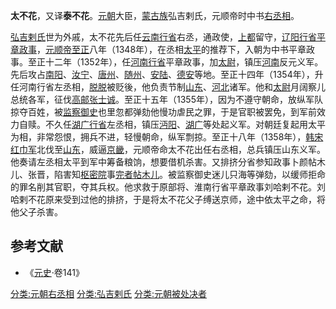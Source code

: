 '''太不花'''{{BD|？||1358年|}}，又译'''泰不花'''。[[元朝|元朝]]大臣，[[蒙古族|蒙古族]]弘吉剌氏，元顺帝时中书[[右丞相|右丞相]]。

[[弘吉剌氏|弘吉剌氏]]世为外戚，太不花先后任[[云南行省|云南行省]]右丞，通政使，[[元上都|上都]]留守，[[辽阳行省|辽阳行省]][[平章政事|平章政事]]，[[元顺帝|元顺帝]][[至正|至正]]八年（1348年），在丞相[[贺惟一|太平]]的推荐下，入朝为中书平章政事。至正十二年（1352年），任[[河南行省|河南行省]]平章政事，加[[太尉|太尉]]，镇压[[河南|河南]]反元义军。先后攻占[[南阳|南阳]]、[[汝宁府|汝宁]]、[[唐州_(唐朝)|唐州]]、[[随州|随州]]、[[安陆|安陆]]、[[德安府|德安]]等地。至正十四年（1354年），升任河南行省左丞相，[[脱脱|脱脱]]被贬後，他负责节制[[山东|山东]]、[[河北|河北]]诸军。他和[[太尉|太尉]]月阔察儿总统各军，征伐[[高邮|高邮]][[张士诚|张士诚]]。至正十五年（1355年），因为不遵守朝命，放纵军队掠夺百姓，被[[监察御史|监察御史]]也里忽都弹劾他慢功虐民之罪，于是官职被罢免，到军前效力自赎。不久任[[湖广行省|湖广行省]]左丞相，镇压[[沔阳|沔阳]]、[[湖广|湖广]]等处起义军。对朝廷复起用太平为相，非常怨恨，拥兵不进，轻慢朝命，纵军剽掠。至正十八年（1358年），[[韩宋|韩宋]][[红巾军|红巾军]]北伐至[[山东|山东]]，威逼[[京畿|京畿]]，元顺帝命太不花出任右丞相，总兵镇压山东义军。他奏请左丞相太平到军中筹备粮饷，想要借机杀害。又排挤分省参知政事卜颜帖木儿、张晋，陷害知[[枢密院|枢密院]]事[[完者帖木儿|完者帖木儿]]。被监察御史迷儿只海等弹劾，以缓师拒命的罪名削其官职，夺其兵权。他求救于原部将、淮南行省平章政事刘哈剌不花。刘哈剌不花原来受到过他的排挤，于是将太不花父子缚送京师，途中依太平之命，将他父子杀害。
==参考文献==
* 《[[元史|元史]]·卷141》
[[分类:元朝右丞相|分类:元朝右丞相]]
[[分类:弘吉剌氏|分类:弘吉剌氏]]
[[分类:元朝被处决者|分类:元朝被处决者]]